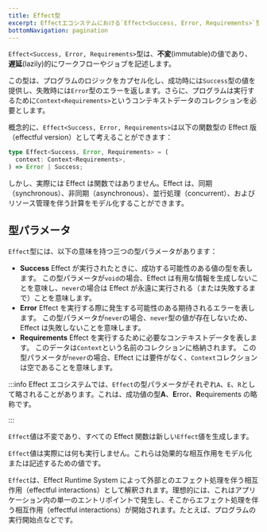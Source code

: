 ```yaml
---
title: Effect型
excerpt: Effectエコシステムにおける`Effect<Success, Error, Requirements>`型を探究します。この型は、ワークフローやジョブの不変かつ遅延評価される記述を表します。型パラメータを理解し、これを効果的なプログラムとして概念化します。Effect Runtime Systemを用いて`Effect`値を解釈し、外部世界との効果的な相互作用を学びましょう。
bottomNavigation: pagination
---
```



`Effect<Success, Error, Requirements>`型は、**不変**(immutable)の値であり、**遅延**(lazily)的にワークフローやジョブを記述します。

この型は、プログラムのロジックをカプセル化し、成功時には`Success`型の値を提供し、失敗時には`Error`型のエラーを返します。さらに、プログラムは実行するために`Context<Requirements>`というコンテキストデータのコレクションを必要とします。

概念的に、`Effect<Success, Error, Requirements>`は以下の関数型の Effect 版（effectful version）として考えることができます：

```ts
type Effect<Success, Error, Requirements> = (
  context: Context<Requirements>,
) => Error | Success;
```

しかし、実際には Effect は関数ではありません。Effect は、同期（synchronous）、非同期（asynchronous）、並行処理（concurrent）、およびリソース管理を伴う計算をモデル化することができます。

## 型パラメータ

`Effect`型には、以下の意味を持つ三つの型パラメータがあります：

- **Success** Effect が実行されたときに、成功する可能性のある値の型を表します。
  この型パラメータが`void`の場合、Effect は有用な情報を生成しないことを意味し、`never`の場合は Effect が永遠に実行される（または失敗するまで）ことを意味します。
- **Error** Effect を実行する際に発生する可能性のある期待されるエラーを表します。
  この型パラメータが`never`の場合、`never`型の値が存在しないため、Effect は失敗しないことを意味します。
- **Requirements** Effect を実行するために必要なコンテキストデータを表します。
  このデータは`Context`という名前のコレクションに格納されます。
  この型パラメータが`never`の場合、Effect には要件がなく、`Context`コレクションは空であることを意味します。

:::info
Effect
エコシステムでは、`Effect`の型パラメータがそれぞれ`A`、`E`、`R`として略されることがあります。これは、成功値の型**A**、**E**rror、**R**equirements
の略称です。

:::

`Effect`値は不変であり、すべての Effect 関数は新しい`Effect`値を生成します。

`Effect`値は実際には何も実行しません。これらは効果的な相互作用をモデル化または記述するための値です。

`Effect`は、Effect Runtime System によって外部とのエフェクト処理を伴う相互作用（effectful interactions）として解釈されます。理想的には、これはアプリケーション内の単一のエントリポイントで発生し、そこからエフェクト処理を伴う相互作用（effectful interactions）が開始されます。たとえば、プログラムの実行開始点などです。
